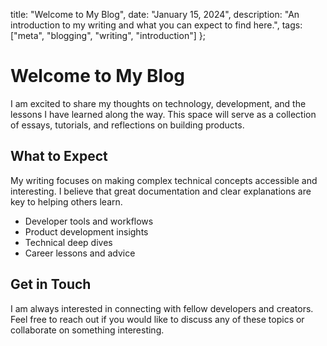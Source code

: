   title: "Welcome to My Blog",
  date: "January 15, 2024",
  description: "An introduction to my writing and what you can expect to find here.",
  tags: ["meta", "blogging", "writing", "introduction"]
};

# Welcome to My Blog

I am excited to share my thoughts on technology, development, and the lessons I have learned along the way. This space will serve as a collection of essays, tutorials, and reflections on building products.

## What to Expect

My writing focuses on making complex technical concepts accessible and interesting. I believe that great documentation and clear explanations are key to helping others learn.

- Developer tools and workflows
- Product development insights
- Technical deep dives
- Career lessons and advice

## Get in Touch

I am always interested in connecting with fellow developers and creators. Feel free to reach out if you would like to discuss any of these topics or collaborate on something interesting.
